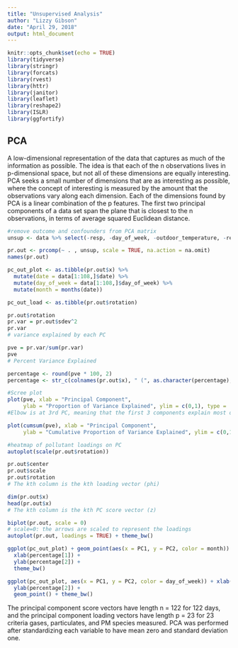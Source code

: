 ```yaml
---
title: "Unsupervised Analysis"
author: "Lizzy Gibson"
date: "April 29, 2018"
output: html_document
---
```


```r
knitr::opts_chunk$set(echo = TRUE)
library(tidyverse)
library(stringr)
library(forcats)
library(rvest)
library(httr)
library(janitor)
library(leaflet)
library(reshape2)
library(ISLR)
library(ggfortify)
```

## PCA

A low-dimensional representation of the data that captures as much of the information as possible. The idea is that each of the n observations lives in p-dimensional space, but not all of these dimensions are equally interesting. PCA seeks a small number of dimensions that are as interesting as possible, where the concept of interesting is measured by the amount that the observations vary along each dimension. Each of the dimensions found by PCA is a linear combination of the p features. The first two principal components of a data set span the plane that is closest to the n observations, in terms of average squared Euclidean distance.

```r
#remove outcome and confounders from PCA matrix
unsup <- data %>% select(-resp, -day_of_week, -outdoor_temperature, -relative_humidity, -date)
```

```r
pr.out <- prcomp(~ . , unsup, scale = TRUE, na.action = na.omit)
names(pr.out)

pc_out_plot <- as.tibble(pr.out$x) %>% 
  mutate(date = data[1:108,]$date) %>% 
  mutate(day_of_week = data[1:108,]$day_of_week) %>% 
  mutate(month = months(date)) 

pc_out_load <- as.tibble(pr.out$rotation)

pr.out$rotation
pr.var = pr.out$sdev^2
pr.var
# variance explained by each PC

pve = pr.var/sum(pr.var)
pve
# Percent Variance Explained

percentage <- round(pve * 100, 2)
percentage <- str_c(colnames(pr.out$x), " (", as.character(percentage), "%", ")")

#Scree plot
plot(pve, xlab = "Principal Component", 
     ylab = "Proportion of Variance Explained", ylim = c(0,1), type = 'b')
#Elbow is at 3rd PC, meaning that the first 3 components explain most of the data

plot(cumsum(pve), xlab = "Principal Component", 
     ylab = "Cumulative Proportion of Variance Explained", ylim = c(0,1), type = 'b')

#heatmap of pollutant loadings on PC
autoplot(scale(pr.out$rotation))

pr.out$center
pr.out$scale
pr.out$rotation
# The kth column is the kth loading vector (phi)

dim(pr.out$x)
head(pr.out$x)
# The kth column is the kth PC score vector (z)

biplot(pr.out, scale = 0)
# scale=0: the arrows are scaled to represent the loadings
autoplot(pr.out, loadings = TRUE) + theme_bw()

ggplot(pc_out_plot) + geom_point(aes(x = PC1, y = PC2, color = month)) + 
  xlab(percentage[1]) + 
  ylab(percentage[2]) +
  theme_bw()

ggplot(pc_out_plot, aes(x = PC1, y = PC2, color = day_of_week)) + xlab(percentage[1]) + 
  ylab(percentage[2]) +
  geom_point() + theme_bw()

```

The principal component score vectors have length n = 122 for 122 days, and the principal component loading vectors have length p = 23 for 23 criteria gases, particulates, and PM species measured. PCA was performed after standardizing each variable to have mean zero and standard deviation one.

